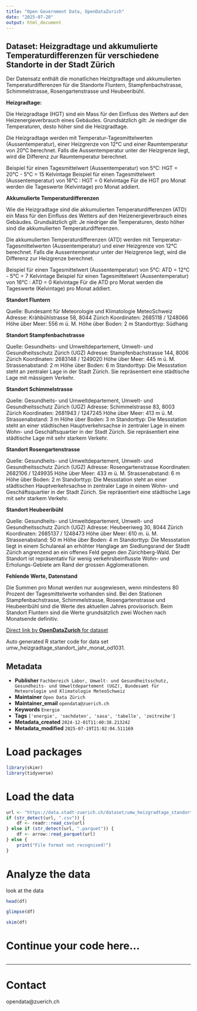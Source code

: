 ```yaml
---
title: "Open Government Data, OpenDataZurich"
date: "2025-07-20"
output: html_document
---
```


## Dataset: Heizgradtage und akkumulierte Temperaturdifferenzen für verschiedene Standorte in der Stadt Zürich

Der Datensatz enthält die monatlichen Heiztgradtage und akkumulierten Temperaturdifferenzen für die Standorte Fluntern, Stampfenbachstrasse, Schimmelstrasse, Rosengartenstrasse und Heubeeribühl.

**Heizgradtage:**


Die Heizgradtage (HGT) sind ein Mass für den Einfluss des Wetters auf den Heizenergieverbrauch eines Gebäudes. Grundsätzlich gilt: Je niedriger die Temperaturen, desto höher sind die Heizgradtage.

Die Heizgradtage werden mit Temperatur-Tagesmittelwerten (Aussentemperatur), einer Heizgrenze von 12°C und einer Raumtemperatur von 20°C berechnet. Falls die Aussentemperatur unter der Heizgrenze liegt, wird die Differenz zur Raumtemperatur berechnet. 

Beispiel für einen Tagesmittelwert (Aussentemperatur) von 5°C: HGT = 20°C - 5°C = 15 Kelvintage
Beispiel für einen Tagesmittelwert (Aussentemperatur) von 16°C : HGT = 0 Kelvintage
Für die HGT pro Monat werden die Tageswerte (Kelvintage) pro Monat addiert.


[]()

**Akkumulierte Temperaturdifferenzen**


Wie die Heizgradtage sind die akkumulierten Temperaturdifferenzen (ATD) ein Mass für den Einfluss des Wetters auf den Heizenergieverbrauch eines Gebäudes. Grundsätzlich gilt: Je niedriger die Temperaturen, desto höher sind die akkumulierten Temperaturdifferenzen.

Die akkumulierten Temperaturdifferenzen (ATD) werden mit Temperatur-Tagesmittelwerten (Aussentemperatur) und einer Heizgrenze von 12°C berechnet. Falls die Aussentemperatur unter der Heizgrenze liegt, wird die Differenz zur Heizgrenze berechnet. 

Beispiel für einen Tagesmittelwert (Aussentemperatur) von 5°C: ATD = 12°C - 5°C = 7 Kelvintage
Beispiel für einen Tagesmittelwert (Aussentemperatur) von 16°C : ATD = 0 Kelvintage
Für die ATD pro Monat werden die Tageswerte (Kelvintage) pro Monat addiert.


[]()

**Standort Fluntern**


Quelle: Bundesamt für Meteorologie und Klimatologie MeteoSchweiz
Adresse: Krähbühlstrasse 58, 8044 Zürich
Koordinaten: 2685118 / 1248066
Höhe über Meer: 556 m ü. M.
Höhe über Boden: 2 m
Standorttyp: Südhang


[]()

**Standort Stampfenbachstrasse**


Quelle: Gesundheits- und Umweltdepartement, Umwelt- und Gesundheitsschutz Zürich (UGZ)
Adresse: Stampfenbachstrasse 144, 8006 Zürich
Koordinaten: 2683148 / 1249020
Höhe über Meer: 445 m ü. M.
Strassenabstand: 2 m
Höhe über Boden: 6 m
Standorttyp: Die Messstation steht an zentraler Lage in der Stadt Zürich. Sie repräsentiert eine städtische Lage mit mässigem Verkehr.


[]()

**Standort Schimmelstrasse**


Quelle: Gesundheits- und Umweltdepartement, Umwelt- und Gesundheitsschutz Zürich (UGZ)
Adresse: Schimmelstrasse 83, 8003 Zürich
Koordinaten: 2681943 / 1247245
Höhe über Meer: 413 m ü. M.
Strassenabstand: 3 m
Höhe über Boden: 3 m
Standorttyp: Die Messstation steht an einer städtischen Hauptverkehrsachse in zentraler Lage in einem Wohn- und Geschäftsquartier in der Stadt Zürich. Sie repräsentiert eine städtische Lage mit sehr starkem Verkehr.


[]()

**Standort Rosengartenstrasse**


Quelle: Gesundheits- und Umweltdepartement, Umwelt- und Gesundheitsschutz Zürich (UGZ)
Adresse: Rosengartenstrasse
Koordinaten: 2682106 / 1249935
Höhe über Meer: 433 m ü. M.
Strassenabstand: 6 m
Höhe über Boden: 2 m
Standorttyp: Die Messstation steht an einer städtischen Hauptverkehrsachse in zentraler Lage in einem Wohn- und Geschäftsquartier in der Stadt Zürich. Sie repräsentiert eine städtische Lage mit sehr starkem Verkehr.


[]()

**Standort Heubeeribühl**


Quelle: Gesundheits- und Umweltdepartement, Umwelt- und Gesundheitsschutz Zürich (UGZ)
Adresse: Heubeeriweg 30, 8044 Zürich
Koordinaten: 2685137 / 1248473
Höhe über Meer: 610 m. ü. M.
Strassenabstand: 50 m
Höhe über Boden: 4 m
Standorttyp: Die Messstation liegt in einem Schulareal an erhöhter Hanglage am Siedlungsrand der Stadtt Zürich angrenzend an ein offenes Feld gegen den Zürichberg-Wald. Der Standort ist repräsentativ für wenig verkehrsbeinflusste Wohn- und Erholungs-Gebiete am Rand der grossen Agglomerationen.


[]()

**Fehlende Werte, Datenstand**

Die Summen pro Monat werden nur ausgewiesen, wenn mindestens 80 Prozent der Tagesmittelwerte vorhanden sind. Bei den Stationen Stampfenbachstrasse, Schimmelstrasse, Rosengartenstrasse und Heubeeribühl sind die Werte des aktuellen Jahres provisorisch. Beim Standort Fluntern sind die Werte grundsätzlich zwei Wochen nach Monatsende definitiv.

[]()



[Direct link by **OpenDataZurich** for dataset](https://data.stadt-zuerich.ch/dataset/umw_heizgradtage_standort_jahr_monat_od1031)

Auto generated R starter code for data set umw_heizgradtage_standort_jahr_monat_od1031.

## Metadata

- **Publisher** `Fachbereich Labor, Umwelt- und Gesundheitsschutz, Gesundheits- und Umweltdepartement (UGZ), Bundesamt für Meteorologie und Klimatologie MeteoSchweiz`
- **Maintainer** `Open Data Zürich`
- **Maintainer_email** `opendata@zuerich.ch`
- **Keywords** `Energie`
- **Tags** `['energie', 'sachdaten', 'sasa', 'tabelle', 'zeitreihe']`
- **Metadata_created** `2024-12-01T11:40:38.213242`
- **Metadata_modified** `2025-07-19T21:02:04.511169`


# Load packages

```r
library(skimr)
library(tidyverse)
```

# Load the data

```r
url <- "https://data.stadt-zuerich.ch/dataset/umw_heizgradtage_standort_jahr_monat_od1031/download/UMW103OD1031.csv"
if (str_detect(url, ".csv")) {
    df <- readr::read_csv(url)
} else if (str_detect(url, ".parquet")) {
    df <- arrow::read_parquet(url)
} else {
    print("File format not recognised!")
}
```

# Analyze the data

look at the data
```r
head(df)
```

```r
glimpse(df)
```

```r
skim(df)
```

# Continue your code here...

```r

```

------------------------------------------------------------------------

# Contact

opendata@zuerich.ch
